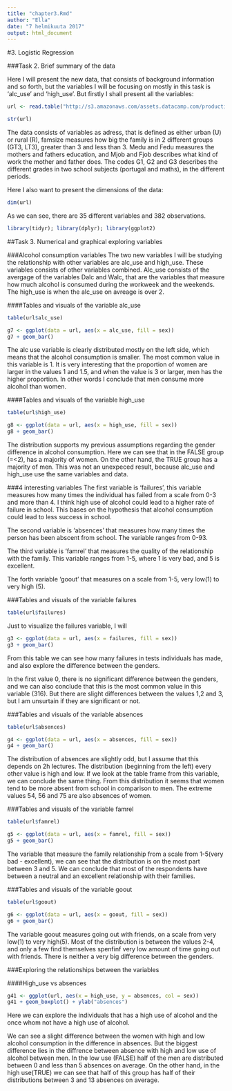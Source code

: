 ```yaml
---
title: "chapter3.Rmd"
author: "Ella"
date: "7 helmikuuta 2017"
output: html_document
---
```




#3. Logistic Regression

###Task 2. Brief summary of the data

Here I will present the new data, that consists of background information and so forth, but the variables I will be focusing on mostly in this task is 'alc_use' and 'high_use'. But firstly I shall present all the variables:
```r
url <- read.table("http://s3.amazonaws.com/assets.datacamp.com/production/course_2218/datasets/alc.txt", sep=",", header=TRUE)
```



```r
str(url)
```

The data consists of variables as adress, that is defined as either urban (U) or rural (R), famsize measures how big the family is in 2 different groups (GT3, LT3), greater than 3 and less than 3. Medu and Fedu measures the mothers and fathers education, and Mjob and Fjob describes what kind of work the mother and father does. The codes G1, G2 and G3 describes the different grades in two school subjects (portugal and maths), in the different periods. 


Here I also want to present the dimensions of the data:

```r
dim(url)
```

As we can see, there are 35 different variables and 382 observations.


```r
library(tidyr); library(dplyr); library(ggplot2)
```

##Task 3. Numerical and graphical exploring variables


###Alcohol consumption variables
The two new variables I will be studying the relationship with other variables are alc_use and high_use. These variables consists of other variables combined. Alc_use consists of the avergage of the variables Dalc and Walc, that are the variables that measure how much alcohol is consumed during the workweek and the weekends. The high_use is when the alc_use on avreage is over 2. 

####Tables and visuals of the variable alc_use

```r
table(url$alc_use)
```

```r
g7 <- ggplot(data = url, aes(x = alc_use, fill = sex))
g7 + geom_bar()
```

The alc use variable is clearly distributed mostly on the left side, which means that the alcohol consumption is smaller. The most common value in this variable is 1. It is very interesting that the proportion of women are larger in the values 1 and 1.5, and when the value is 3 or larger, men has the higher proportion. In other words I conclude that men consume more alcohol than women.  


####Tables and visuals of the variable high_use

```r
table(url$high_use)
```

```r
g8 <- ggplot(data = url, aes(x = high_use, fill = sex))
g8 + geom_bar()
```

The distribution supports my previous assumptions regarding the gender difference in alcohol consumption. Here we can see that in the FALSE group (=<2), has a majority of women. On the other hand, the TRUE group has a majority of men. 
This was not an unexpeced result, because alc_use and high_use use the same variables and data.


###4 interesting variables
The first variable is 'failures', this variable measures how many times the individual has failed from a scale from 0-3 and more than 4. I think high use of alcohol could lead to a higher rate of failure in school. This bases on the hypothesis that alcohol consumption could lead to less success in school. 

  The second variable is 'absences' that measures how many times the person has been abscent from school. The variable ranges from 0-93.
  
  The third variable is 'famrel' that measures the quality of the relationship with the family. This variable ranges from 1-5, where 1 is very bad, and 5 is excellent.
  
  The forth variable 'goout' that measures on a scale from 1-5, very low(1) to very high (5). 



###Tables and visuals of the variable failures


```r
table(url$failures)
```
Just to visualize the failures variable, I will 
```r
g3 <- ggplot(data = url, aes(x = failures, fill = sex))
g3 + geom_bar()
```

From this table we can see how many failures in tests individuals has made, and also explore the difference between the genders. 

In the first value 0, there is no significant difference between the genders, and we can also conclude that this is the most common value in this variable (316). But there are slight differences between the values 1,2 and 3, but I am unsurtain if they are significant or not. 

###Tables and visuals of the variable absences


```r
table(url$absences)
```

```r
g4 <- ggplot(data = url, aes(x = absences, fill = sex))
g4 + geom_bar()
```

The distribution of absences are slightly odd, but I assume that this depends on 2h lectures. The distribution (beginning from the left) every other value is high and low. If we look at the table frame from this variable, we can conclude the same thing. 
From this distribution it seems that women tend to be more absent from school in comparison to men. The extreme values 54, 56 and 75 are also absences of women. 

###Tables and visuals of the variable famrel

```r
table(url$famrel)
```

```r
g5 <- ggplot(data = url, aes(x = famrel, fill = sex))
g5 + geom_bar()
```

The variable that measure the family relationship from a scale from 1-5(very bad - excellent), we can see that the distribution is on the most part between 3 and 5. We can conclude that most of the respondents have between a neutral and an excellent relationship with their families.  


###Tables and visuals of the variable goout

```r
table(url$goout)
```

```r
g6 <- ggplot(data = url, aes(x = goout, fill = sex))
g6 + geom_bar()
```

The variable goout measures going out with friends, on a scale from very low(1) to very high(5). Most of the distribution is between the values 2-4, and only a few find themselves spenfinf very low amount of time going out with friends. There is neither a very big difference between the genders. 


###Exploring the relationships between the variables

####High_use vs absences

```r

g41 <- ggplot(url, aes(x = high_use, y = absences, col = sex))
g41 + geom_boxplot() + ylab("absences")

```

Here we can explore the individuals that has a high use of alcohol and the once whom not have a high use of alcohol.

We can see a slight difference between the women with high and low alcohol consumption in the difference in absences. But the biggest difference lies in the diffrence between absence with high and low use of alcohol between men. In the low use (FALSE) half of the men are distributed between 0 and less than 5 absences on average. On the other hand, in the high use(TRUE) we can see that half of this group has half of their distributions between 3 and 13 absences on average.  


